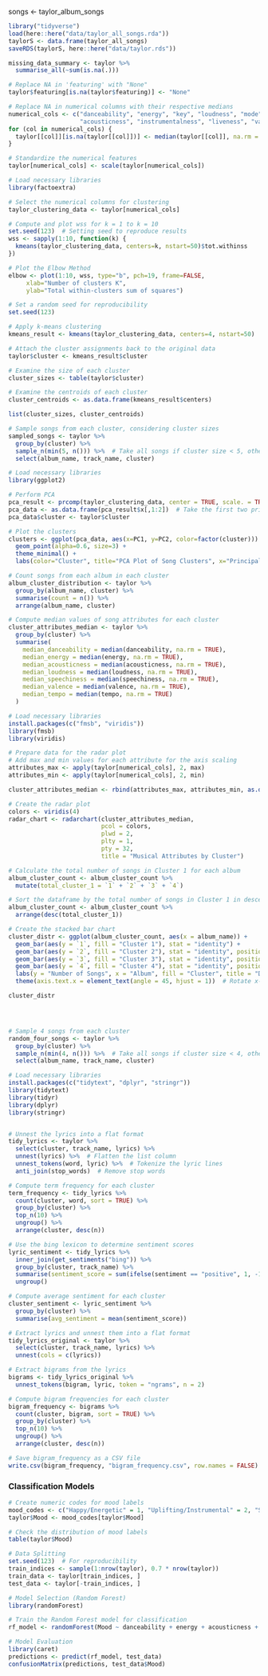 songs <- taylor_album_songs

```r
library("tidyverse")
load(here::here("data/taylor_all_songs.rda"))
taylorS <- data.frame(taylor_all_songs)
saveRDS(taylorS, here::here("data/taylor.rds"))

```

```r
missing_data_summary <- taylor %>%
  summarise_all(~sum(is.na(.)))
```

```r
# Replace NA in 'featuring' with "None"
taylor$featuring[is.na(taylor$featuring)] <- "None"

# Replace NA in numerical columns with their respective medians
numerical_cols <- c("danceability", "energy", "key", "loudness", "mode", "speechiness", 
                    "acousticness", "instrumentalness", "liveness", "valence", "tempo", "time_signature")
for (col in numerical_cols) {
  taylor[[col]][is.na(taylor[[col]])] <- median(taylor[[col]], na.rm = TRUE)
}

# Standardize the numerical features
taylor[numerical_cols] <- scale(taylor[numerical_cols])

```


```r
# Load necessary libraries
library(factoextra)

# Select the numerical columns for clustering
taylor_clustering_data <- taylor[numerical_cols]

# Compute and plot wss for k = 1 to k = 10
set.seed(123)  # Setting seed to reproduce results
wss <- sapply(1:10, function(k) {
  kmeans(taylor_clustering_data, centers=k, nstart=50)$tot.withinss
})

# Plot the Elbow Method
elbow <- plot(1:10, wss, type="b", pch=19, frame=FALSE, 
     xlab="Number of clusters K", 
     ylab="Total within-clusters sum of squares")
```

```r
# Set a random seed for reproducibility
set.seed(123)

# Apply k-means clustering
kmeans_result <- kmeans(taylor_clustering_data, centers=4, nstart=50)

# Attach the cluster assignments back to the original data
taylor$cluster <- kmeans_result$cluster

# Examine the size of each cluster
cluster_sizes <- table(taylor$cluster)

# Examine the centroids of each cluster
cluster_centroids <- as.data.frame(kmeans_result$centers)

list(cluster_sizes, cluster_centroids)

```

```r
# Sample songs from each cluster, considering cluster sizes
sampled_songs <- taylor %>% 
  group_by(cluster) %>% 
  sample_n(min(5, n())) %>%  # Take all songs if cluster size < 5, otherwise sample 5
  select(album_name, track_name, cluster)

```


```r
# Load necessary libraries
library(ggplot2)

# Perform PCA
pca_result <- prcomp(taylor_clustering_data, center = TRUE, scale. = TRUE)
pca_data <- as.data.frame(pca_result$x[,1:2])  # Take the first two principal components
pca_data$cluster <- taylor$cluster

# Plot the clusters
clusters <- ggplot(pca_data, aes(x=PC1, y=PC2, color=factor(cluster))) +
  geom_point(alpha=0.6, size=3) +
  theme_minimal() +
  labs(color="Cluster", title="PCA Plot of Song Clusters", x="Principal Component 1", y="Principal Component 2")

```


```r
# Count songs from each album in each cluster
album_cluster_distribution <- taylor %>% 
  group_by(album_name, cluster) %>% 
  summarise(count = n()) %>% 
  arrange(album_name, cluster)


```

```r
# Compute median values of song attributes for each cluster
cluster_attributes_median <- taylor %>% 
  group_by(cluster) %>% 
  summarise(
    median_danceability = median(danceability, na.rm = TRUE),
    median_energy = median(energy, na.rm = TRUE),
    median_acousticness = median(acousticness, na.rm = TRUE),
    median_loudness = median(loudness, na.rm = TRUE),
    median_speechiness = median(speechiness, na.rm = TRUE),
    median_valence = median(valence, na.rm = TRUE),
    median_tempo = median(tempo, na.rm = TRUE)
  )

```


```r
# Load necessary libraries
install.packages(c("fmsb", "viridis"))
library(fmsb)
library(viridis)

# Prepare data for the radar plot
# Add max and min values for each attribute for the axis scaling
attributes_max <- apply(taylor[numerical_cols], 2, max)
attributes_min <- apply(taylor[numerical_cols], 2, min)

cluster_attributes_median <- rbind(attributes_max, attributes_min, as.data.frame(cluster_attributes_median))

# Create the radar plot
colors <- viridis(4)
radar_chart <- radarchart(cluster_attributes_median, 
                          pcol = colors,
                          plwd = 2,
                          plty = 1,
                          pty = 32,
                          title = "Musical Attributes by Cluster")

```

```r
# Calculate the total number of songs in Cluster 1 for each album
album_cluster_count <- album_cluster_count %>%
  mutate(total_cluster_1 = `1` + `2` + `3` + `4`)

# Sort the dataframe by the total number of songs in Cluster 1 in descending order
album_cluster_count <- album_cluster_count %>%
  arrange(desc(total_cluster_1))

# Create the stacked bar chart
cluster_distr <- ggplot(album_cluster_count, aes(x = album_name)) + 
  geom_bar(aes(y = `1`, fill = "Cluster 1"), stat = "identity") +
  geom_bar(aes(y = `2`, fill = "Cluster 2"), stat = "identity", position = "stack") +
  geom_bar(aes(y = `3`, fill = "Cluster 3"), stat = "identity", position = "stack") +
  geom_bar(aes(y = `4`, fill = "Cluster 4"), stat = "identity", position = "stack") +
  labs(y = "Number of Songs", x = "Album", fill = "Cluster", title = "Distribution of Songs from Each Album Across Clusters") +
  theme(axis.text.x = element_text(angle = 45, hjust = 1))  # Rotate x-axis labels for better readability

cluster_distr





```

```r
# Sample 4 songs from each cluster
random_four_songs <- taylor %>% 
  group_by(cluster) %>% 
  sample_n(min(4, n())) %>%  # Take all songs if cluster size < 4, otherwise sample 4
  select(album_name, track_name, cluster)

```

```r
# Load necessary libraries
install.packages(c("tidytext", "dplyr", "stringr"))
library(tidytext)
library(tidyr)
library(dplyr)
library(stringr)


# Unnest the lyrics into a flat format
tidy_lyrics <- taylor %>%
  select(cluster, track_name, lyrics) %>%
  unnest(lyrics) %>%  # Flatten the list column
  unnest_tokens(word, lyric) %>%  # Tokenize the lyric lines
  anti_join(stop_words)  # Remove stop words

# Compute term frequency for each cluster
term_frequency <- tidy_lyrics %>%
  count(cluster, word, sort = TRUE) %>%
  group_by(cluster) %>%
  top_n(10) %>%
  ungroup() %>%
  arrange(cluster, desc(n))
```


```r
# Use the bing lexicon to determine sentiment scores
lyric_sentiment <- tidy_lyrics %>%
  inner_join(get_sentiments("bing")) %>%
  group_by(cluster, track_name) %>%
  summarise(sentiment_score = sum(ifelse(sentiment == "positive", 1, -1))) %>%
  ungroup()

# Compute average sentiment for each cluster
cluster_sentiment <- lyric_sentiment %>%
  group_by(cluster) %>%
  summarise(avg_sentiment = mean(sentiment_score))

```

```r
# Extract lyrics and unnest them into a flat format
tidy_lyrics_original <- taylor %>%
  select(cluster, track_name, lyrics) %>%
  unnest(cols = c(lyrics))

# Extract bigrams from the lyrics
bigrams <- tidy_lyrics_original %>%
  unnest_tokens(bigram, lyric, token = "ngrams", n = 2)

# Compute bigram frequencies for each cluster
bigram_frequency <- bigrams %>%
  count(cluster, bigram, sort = TRUE) %>%
  group_by(cluster) %>%
  top_n(10) %>%
  ungroup() %>%
  arrange(cluster, desc(n))

# Save bigram_frequency as a CSV file
write.csv(bigram_frequency, "bigram_frequency.csv", row.names = FALSE)
```

### Classification Models

```r
# Create numeric codes for mood labels
mood_codes <- c("Happy/Energetic" = 1, "Uplifting/Instrumental" = 2, "Sad/Emotional" = 3, "Other" = 4)
taylor$Mood <- mood_codes[taylor$Mood]

# Check the distribution of mood labels
table(taylor$Mood)

# Data Splitting
set.seed(123)  # For reproducibility
train_indices <- sample(1:nrow(taylor), 0.7 * nrow(taylor))
train_data <- taylor[train_indices, ]
test_data <- taylor[-train_indices, ]

# Model Selection (Random Forest)
library(randomForest)

# Train the Random Forest model for classification
rf_model <- randomForest(Mood ~ danceability + energy + acousticness + instrumentalness + valence, data = train_data)

# Model Evaluation
library(caret)
predictions <- predict(rf_model, test_data)
confusionMatrix(predictions, test_data$Mood)



```























